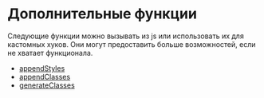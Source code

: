 # Дополнительные функции


Следующие функции можно вызывать из js или использовать их для кастомных хуков. Они могут предоставить больше возможностей, если не хватает функционала.

- [appendStyles](../../../api/advanced#appendstyles)
- [appendClasses](../../../api/advanced#appendclasses)
- [generateClasses](../../../api/advanced#generateclasses)

<DocCardList />
